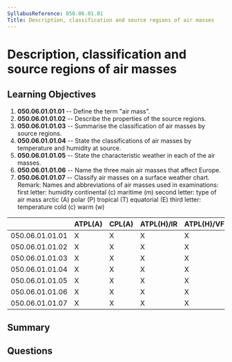 ```yaml
---
SyllabusReference: 050.06.01.01
Title: Description, classification and source regions of air masses
---
```


# Description, classification and source regions of air masses

## Learning Objectives

1. **050.06.01.01.01** -- Define the term "air mass".
2. **050.06.01.01.02** -- Describe the properties of the source regions.
3. **050.06.01.01.03** -- Summarise the classification of air masses by source
   regions.
4. **050.06.01.01.04** -- State the classifications of air masses by temperature
   and humidity at source.
5. **050.06.01.01.05** -- State the characteristic weather in each of the air
   masses.
6. **050.06.01.01.06** -- Name the three main air masses that affect Europe.
7. **050.06.01.01.07** -- Classify air masses on a surface weather chart. Remark:
   Names and abbreviations of air masses used in examinations: first letter:
   humidity continental (c) maritime (m) second letter: type of air mass arctic
   (A) polar (P) tropical (T) equatorial (E) third letter: temperature cold (c)
   warm (w)

|                 | ATPL(A) | CPL(A) | ATPL(H)/IR | ATPL(H)/VFR | CPL(H) | IR  | CBIR(A) |
| --------------- | ------- | ------ | ---------- | ----------- | ------ | --- | ------- |
| 050.06.01.01.01 | X       | X      | X          | X           | X      | X   | X       |
| 050.06.01.01.02 | X       | X      | X          | X           | X      | X   | X       |
| 050.06.01.01.03 | X       | X      | X          | X           | X      | X   | X       |
| 050.06.01.01.04 | X       | X      | X          | X           | X      | X   | X       |
| 050.06.01.01.05 | X       | X      | X          | X           | X      | X   | X       |
| 050.06.01.01.06 | X       | X      | X          | X           | X      | X   | X       |
| 050.06.01.01.07 | X       | X      | X          | X           | X      | X   | X       |

## Summary

## Questions
